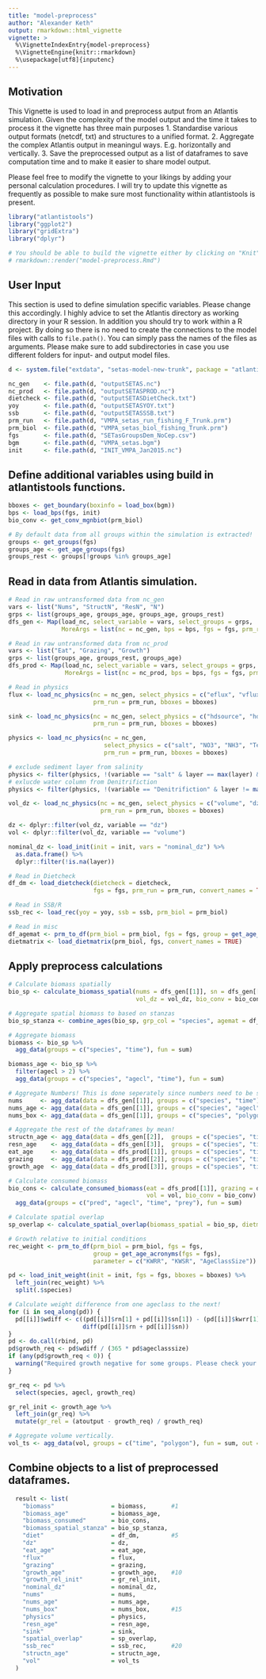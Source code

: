 ```yaml
---
title: "model-preprocess"
author: "Alexander Keth"
output: rmarkdown::html_vignette
vignette: >
  %\VignetteIndexEntry{model-preprocess}
  %\VignetteEngine{knitr::rmarkdown}
  %\usepackage[utf8]{inputenc}
---
```


## Motivation
This Vignette is used to load in and preprocess autput from an Atlantis simulation. Given
the complexity of the model output and the time it takes to process it the vignette has three main
purposes
1. Standardise various output formats (netcdf, txt) and structures to a unified format. 
2. Aggregate the complex Atlantis output in meaningul ways. E.g. horizontally and vertically.
3. Save the preprocessed output as a list of dataframes to save computation time and to make it easier to share model output.

Please feel free to modify the vignette to your likings by adding your personal calculation procedures. I will try
to update this vignette as frequently as possible to make sure most functionality within
atlantistools is present.

```r
library("atlantistools")
library("ggplot2")
library("gridExtra")
library("dplyr")

# You should be able to build the vignette either by clicking on "Knit" in RStudio or with
# rmarkdown::render("model-preprocess.Rmd")
```

## User Input
This section is used to define simulation specific variables. Please change this accordingly. I highly advice 
to set the Atlantis directory as working directory in your R session. In addition you should try to work within a
R project. By doing so there is no need to create the connections to the model files with calls to `file.path()`. You
can simply pass the names of the files as arguments. Please make sure to add subdirectories in case you use different
folders for input- and output model files.

```r
d <- system.file("extdata", "setas-model-new-trunk", package = "atlantistools")

nc_gen    <- file.path(d, "outputSETAS.nc")
nc_prod   <- file.path(d, "outputSETASPROD.nc")
dietcheck <- file.path(d, "outputSETASDietCheck.txt")
yoy       <- file.path(d, "outputSETASYOY.txt")
ssb       <- file.path(d, "outputSETASSSB.txt")
prm_run   <- file.path(d, "VMPA_setas_run_fishing_F_Trunk.prm")
prm_biol  <- file.path(d, "VMPA_setas_biol_fishing_Trunk.prm")
fgs       <- file.path(d, "SETasGroupsDem_NoCep.csv")
bgm       <- file.path(d, "VMPA_setas.bgm")
init      <- file.path(d, "INIT_VMPA_Jan2015.nc")
```

## Define additional variables using build in atlantistools functions.
```r
bboxes <- get_boundary(boxinfo = load_box(bgm))
bps <- load_bps(fgs, init)
bio_conv <- get_conv_mgnbiot(prm_biol)

# By default data from all groups within the simulation is extracted!
groups <- get_groups(fgs)
groups_age <- get_age_groups(fgs)
groups_rest <- groups[!groups %in% groups_age]
```

## Read in data from Atlantis simulation.
```r
# Read in raw untransformed data from nc_gen
vars <- list("Nums", "StructN", "ResN", "N")
grps <- list(groups_age, groups_age, groups_age, groups_rest)
dfs_gen <- Map(load_nc, select_variable = vars, select_groups = grps,
               MoreArgs = list(nc = nc_gen, bps = bps, fgs = fgs, prm_run = prm_run, bboxes = bboxes))

# Read in raw untransformed data from nc_prod
vars <- list("Eat", "Grazing", "Growth")
grps <- list(groups_age, groups_rest, groups_age)
dfs_prod <- Map(load_nc, select_variable = vars, select_groups = grps,
                MoreArgs = list(nc = nc_prod, bps = bps, fgs = fgs, prm_run = prm_run, bboxes = bboxes))

# Read in physics
flux <- load_nc_physics(nc = nc_gen, select_physics = c("eflux", "vflux"),
                        prm_run = prm_run, bboxes = bboxes)

sink <- load_nc_physics(nc = nc_gen, select_physics = c("hdsource", "hdsink"),
                        prm_run = prm_run, bboxes = bboxes)

physics <- load_nc_physics(nc = nc_gen, 
                           select_physics = c("salt", "NO3", "NH3", "Temp", "Chl_a", "Denitrifiction"),
                           prm_run = prm_run, bboxes = bboxes)

# exclude sediment layer from salinity
physics <- filter(physics, !(variable == "salt" & layer == max(layer) & time == min(time)))
# exlucde water column from Denitrifiction
physics <- filter(physics, !(variable == "Denitrifiction" & layer != max(layer) & time == min(time)))

vol_dz <- load_nc_physics(nc = nc_gen, select_physics = c("volume", "dz"),
                          prm_run = prm_run, bboxes = bboxes)

dz <- dplyr::filter(vol_dz, variable == "dz")
vol <- dplyr::filter(vol_dz, variable == "volume")

nominal_dz <- load_init(init = init, vars = "nominal_dz") %>% 
  as.data.frame() %>% 
  dplyr::filter(!is.na(layer))

# Read in Dietcheck
df_dm <- load_dietcheck(dietcheck = dietcheck,
                        fgs = fgs, prm_run = prm_run, convert_names = TRUE)

# Read in SSB/R
ssb_rec <- load_rec(yoy = yoy, ssb = ssb, prm_biol = prm_biol)

# Read in misc  
df_agemat <- prm_to_df(prm_biol = prm_biol, fgs = fgs, group = get_age_acronyms(fgs), parameter = "age_mat")
dietmatrix <- load_dietmatrix(prm_biol, fgs, convert_names = TRUE)
```

## Apply preprocess calculations
```r
# Calculate biomass spatially
bio_sp <- calculate_biomass_spatial(nums = dfs_gen[[1]], sn = dfs_gen[[2]], rn = dfs_gen[[3]], n = dfs_gen[[4]],
                                    vol_dz = vol_dz, bio_conv = bio_conv, bps = bps)

# Aggregate spatial biomass to based on stanzas
bio_sp_stanza <- combine_ages(bio_sp, grp_col = "species", agemat = df_agemat)

# Aggregate biomass
biomass <- bio_sp %>%
  agg_data(groups = c("species", "time"), fun = sum)

biomass_age <- bio_sp %>%
  filter(agecl > 2) %>%
  agg_data(groups = c("species", "agecl", "time"), fun = sum)

# Aggregate Numbers! This is done seperately since numbers need to be summed!
nums     <- agg_data(data = dfs_gen[[1]], groups = c("species", "time"), fun = sum)
nums_age <- agg_data(data = dfs_gen[[1]], groups = c("species", "agecl", "time"), fun = sum)
nums_box <- agg_data(data = dfs_gen[[1]], groups = c("species", "polygon", "time"), fun = sum)

# Aggregate the rest of the dataframes by mean!
structn_age <- agg_data(data = dfs_gen[[2]],  groups = c("species", "time", "agecl"), fun = mean)
resn_age    <- agg_data(data = dfs_gen[[3]],  groups = c("species", "time", "agecl"), fun = mean)
eat_age     <- agg_data(data = dfs_prod[[1]], groups = c("species", "time", "agecl"), fun = mean)
grazing     <- agg_data(data = dfs_prod[[2]], groups = c("species", "time"), fun = mean)
growth_age  <- agg_data(data = dfs_prod[[3]], groups = c("species", "time", "agecl"), fun = mean)

# Calculate consumed biomass
bio_cons <- calculate_consumed_biomass(eat = dfs_prod[[1]], grazing = dfs_prod[[2]], dm = df_dm,
                                       vol = vol, bio_conv = bio_conv) %>%
  agg_data(groups = c("pred", "agecl", "time", "prey"), fun = sum)

# Calculate spatial overlap
sp_overlap <- calculate_spatial_overlap(biomass_spatial = bio_sp, dietmatrix = dietmatrix, agemat = df_agemat)

# Growth relative to initial conditions
rec_weight <- prm_to_df(prm_biol = prm_biol, fgs = fgs, 
                        group = get_age_acronyms(fgs = fgs), 
                        parameter = c("KWRR", "KWSR", "AgeClassSize"))

pd <- load_init_weight(init = init, fgs = fgs, bboxes = bboxes) %>%
  left_join(rec_weight) %>%
  split(.$species)

# Calculate weight difference from one ageclass to the next!
for (i in seq_along(pd)) {
  pd[[i]]$wdiff <- c((pd[[i]]$rn[1] + pd[[i]]$sn[1]) - (pd[[i]]$kwrr[1] + pd[[i]]$kwsr[1]),
                     diff(pd[[i]]$rn + pd[[i]]$sn))
}
pd <- do.call(rbind, pd)
pd$growth_req <- pd$wdiff / (365 * pd$ageclasssize)
if (any(pd$growth_req < 0)) {
  warning("Required growth negative for some groups. Please check your initial conditions files.")
}

gr_req <- pd %>%
  select(species, agecl, growth_req)

gr_rel_init <- growth_age %>%
  left_join(gr_req) %>%
  mutate(gr_rel = (atoutput - growth_req) / growth_req)

# Aggregate volume vertically.
vol_ts <- agg_data(vol, groups = c("time", "polygon"), fun = sum, out = "volume")

```


## Combine objects to a list of preprocessed dataframes.
```r
  result <- list(
    "biomass"                = biomass,       #1
    "biomass_age"            = biomass_age,
    "biomass_consumed"       = bio_cons,
    "biomass_spatial_stanza" = bio_sp_stanza,
    "diet"                   = df_dm,         #5 
    "dz"                     = dz,
    "eat_age"                = eat_age,       
    "flux"                   = flux,
    "grazing"                = grazing,
    "growth_age"             = growth_age,    #10
    "growth_rel_init"        = gr_rel_init,
    "nominal_dz"             = nominal_dz,
    "nums"                   = nums,
    "nums_age"               = nums_age,      
    "nums_box"               = nums_box,      #15
    "physics"                = physics,
    "resn_age"               = resn_age,
    "sink"                   = sink,
    "spatial_overlap"        = sp_overlap,    
    "ssb_rec"                = ssb_rec,       #20
    "structn_age"            = structn_age,    
    "vol"                    = vol_ts
  )
```




